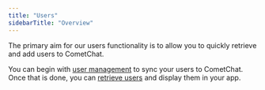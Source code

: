 ```yaml
---
title: "Users"
sidebarTitle: "Overview"
---
```




The primary aim for our users functionality is to allow you to quickly retrieve and add users to CometChat.

You can begin with [user management](/docs/sdk/flutter/3.0/users-user-management) to sync your users to CometChat. Once that is done, you can [retrieve users](/docs/sdk/flutter/3.0/users-retrieve-users) and display them in your app.
